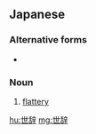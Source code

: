 ==Japanese==
{{ja-kanjitab|せ|じ|yomi=on}}

===Alternative forms===
* {{l|ja|お世辞}}

===Noun===
{{ja-noun|せじ}}

# [[flattery]]

[[hu:世辞]]
[[mg:世辞]]